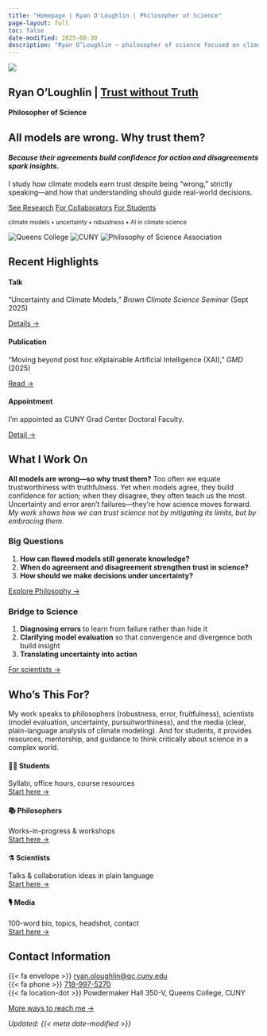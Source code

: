 ```yaml
---
title: "Homepage | Ryan O'Loughlin | Philosopher of Science" 
page-layout: full
toc: false
date-modified: 2025-08-30
description: "Ryan O’Loughlin — philosopher of science focused on climate models, uncertainty, and decision-making | Trust without Truth"
---
```


:::{.grid .gap-4 .items-center .mt-lg-5 }
::: {.g-col-12 .g-col-lg-5 .text-center .d-flex .align-items-center .justify-content-center .p-4}
![](assets/headshot.jpg){fig-alt="Ryan O'Loughlin headshot" width="auto"}
:::
::: {.g-col-12 .g-col-lg-7 .mt-lg-4}
# Ryan O’Loughlin | [Trust without Truth](research.qmd){.link-muted}
#### Philosopher of Science

## All  models are wrong. Why trust them?{.brand-bright}

#### *Because their agreements build confidence for action and disagreements spark insights.*

I study how climate models earn trust despite being "wrong," strictly speaking—and how that understanding should guide real-world decisions.  

:::{.mt-auto}
[See Research](research.qmd){.btn .btn-primary .me-2}
[For Collaborators](collaboration.qmd){.btn .btn-outline-primary .me-2}
[For Students](teaching-students.qmd){.btn .btn-outline-secondary}

<small> climate models • uncertainty • robustness • AI in climate science </small>
:::
:::
:::

<!-- Logo strip -->
<div class="logo-strip d-flex flex-wrap gap-4 align-items-center justify-content-center my-3 gap-6">
  <img src="assets/logos/qc.svg" alt="Queens College">
  <img src="assets/logos/cuny.svg" alt="CUNY">
  <img src="assets/logos/psa.png" alt="Philosophy of Science Association">
</div>  
<!-- Logo strip 
  <img src="assets/logos/nasa-giss.svg" alt="NASA GISS">
  <img src="assets/logos/ncar.svg" alt="NCAR">
   -->


## Recent Highlights {#highlights}

:::{.grid .gap-3}
::: {.g-col-12 .g-col-md-4}
::: {.section-card}
#### Talk
“Uncertainty and Climate Models,” *Brown Climate Science Seminar* (Sept 2025) 

[Details →](for-scientists.qmd)
:::
:::
::: {.g-col-12 .g-col-md-4}
::: {.section-card}
#### Publication
"Moving beyond post hoc eXplainable Artificial Intelligence (XAI),” *GMD* (2025)  

[Read →](research.qmd#selected-publications)
:::
:::
::: {.g-col-12 .g-col-md-4}
::: {.section-card}
#### Appointment
I'm appointed as CUNY Grad Center Doctoral Faculty.  

[Detail →](https://www.gc.cuny.edu/people/ryan-j-oloughlin)
:::
:::
:::

## What I Work On {#what-i-do}

**All models are wrong—so why trust them?** Too often we equate trustworthiness with truthfulness. Yet when models agree, they build confidence for action; when they disagree, they often teach us the most. Uncertainty and error aren’t failures—they’re how science moves forward. *My work shows how we can trust science not by mitigating its limits, but by embracing them.*

:::{.grid .gap-4}
::: {.g-col-12 .g-col-lg-6}
### Big Questions
1. **How can flawed models still generate knowledge?**  
2. **When do agreement and disagreement strengthen trust in science?**  
3. **How should we make decisions under uncertainty?**  

[Explore Philosophy →](research.qmd)
:::
::: {.g-col-12 .g-col-lg-6}
### Bridge to Science
1. **Diagnosing errors** to learn from failure rather than hide it  
2. **Clarifying model evaluation** so that convergence and divergence both build insight  
3. **Translating uncertainty into action**  

[For scientists →](for-scientists.qmd)
:::
:::

## Who’s This For? {#audiences}
My work speaks to philosophers (robustness, error, fruitfulness), scientists (model evaluation, uncertainty, pursuitworthiness), and the media (clear, plain-language analysis of climate modeling). And for students, it provides resources, mentorship, and guidance to think critically about science in a complex world.

:::{.grid .gap-3}
::: {.g-col-12 .g-col-md-6 .g-col-xl-3}
::: {.section-card}
#### 🧑‍🎓 Students
Syllabi, office hours, course resources  
[Start here →](teaching-students.qmd)
:::
:::
::: {.g-col-12 .g-col-md-6 .g-col-xl-3}
::: {.section-card}
#### 📚 Philosophers
Works-in-progress & workshops  
[Start here →](for-philosophers.qmd)
:::
:::
::: {.g-col-12 .g-col-md-6 .g-col-xl-3}
::: {.section-card}
#### ⚗️ Scientists
Talks & collaboration ideas in plain language  
[Start here →](for-scientists.qmd)
:::
:::
::: {.g-col-12 .g-col-md-6 .g-col-xl-3}
::: {.section-card}
#### 🎙️ Media
100-word bio, topics, headshot, contact  
[Start here →](media.qmd)
:::
:::
:::

## Contact Information

{{< fa envelope >}} [ryan.oloughlin@qc.cuny.edu](mailto:ryan.oloughlin@qc.cuny.edu)
<br>
{{< fa phone >}} [718-997-5270](tel:7189975270)
<br>
{{< fa location-dot >}} Powdermaker Hall 350-V, Queens College, CUNY

[More ways to reach me →](contact.qmd){.btn .btn-outline-primary}

*Updated: {{< meta date-modified >}}*
